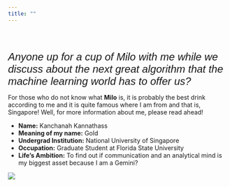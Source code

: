 ```yaml
---
title: ""
---
```

<br>
<br>

<p><i><font face="Zapfino, Helvetica, sans-serif" size="5">
Anyone up for a cup of Milo with me while we discuss about the next great algorithm that the machine learning world has to offer us?
</font></i></p>

For those who do not know what **Milo** is, it is probably the best drink according to me and it is quite famous where I am from and that is, Singapore! Well, for more information about me, please read ahead!

- __Name:__ Kanchanah Kannathass
- __Meaning of my name:__ Gold
- __Undergrad Institution:__ National University of Singapore
- __Occupation:__ Graduate Student at Florida State University
- __Life's Ambition:__ To find out if communication and an analytical mind is my biggest asset because I am a Gemini? 


![](Kanchanah.jpg)